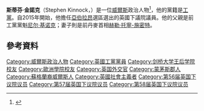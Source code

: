 '''斯蒂芬·金諾克'''（Stephen Kinnock，{{bd|1970年|1月1日}}）是一位[[威爾斯|威爾斯]]政治人物<ref>{{cite web |url=http://www.xynteo.com/glte/leadership-board |title=存档副本 |accessdate=2016-03-06 |deadurl=yes |archiveurl=https://web.archive.org/web/20160315062413/http://www.xynteo.com/glte/leadership-board |archivedate=2016-03-15 }}</ref>，他的黨籍是[[工黨_(英國)|工黨]]。自2015年開始，他擔任[[亞伯拉昂_(英國國會選區)|亞伯拉昂]]選區選出的英國下議院議員。他的父親是前工黨黨魁[[尼尔·基诺克|尼尔·基诺克]]；妻子則是前丹麥首相[[赫勒·托寧-施密特|赫勒·托寧-施密特]]。
==參考資料==
{{Reflist}}

{{DEFAULTSORT:Kinnock, Stephen}}
[[Category:威爾斯政治人物|Category:威爾斯政治人物]]
[[Category:英國工黨黨員|Category:英國工黨黨員]]
[[Category:剑桥大学王后学院校友|Category:剑桥大学王后学院校友]]
[[Category:歐洲學院校友|Category:歐洲學院校友]]
[[Category:英国外交官|Category:英国外交官]]
[[Category:蒙茅斯郡人|Category:蒙茅斯郡人]]
[[Category:蘇格蘭裔威爾斯人|Category:蘇格蘭裔威爾斯人]]
[[Category:英國社會主義者|Category:英國社會主義者]]
[[Category:第56届英国下议院议员|Category:第56届英国下议院议员]]
[[Category:第57届英国下议院议员|Category:第57届英国下议院议员]]
[[Category:第58届英国下议院议员|Category:第58届英国下议院议员]]